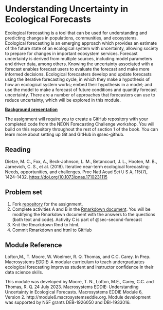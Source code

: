 # Understanding Uncertainty in Ecological Forecasts {#sec-under-unc}

Ecological forecasting is a tool that can be used for understanding and predicting changes in populations, communities, and ecosystems. Ecological forecasting is an emerging approach which provides an estimate of the future state of an ecological system with uncertainty, allowing society to prepare for changes in important ecosystem services. Forecast uncertainty is derived from multiple sources, including model parameters and driver data, among others. Knowing the uncertainty associated with a forecast enables forecast users to evaluate the forecast and make more informed decisions. Ecological forecasters develop and update forecasts using the iterative forecasting cycle, in which they make a hypothesis of how an ecological system works; embed their hypothesis in a model; and use the model to make a forecast of future conditions and quantify forecast uncertainty. There are a number of approaches that forecasters can use to reduce uncertainty, which will be explored in this module.

[**Background presentation**](https://cdn.serc.carleton.edu/files/eddie/teaching_materials/modules/instructor_powerpoint_module6.pptx)

The assignment will require you to create a GitHub repository with your completed code from the NEON Forecasting Challenge workshop. You will build on this repository throughout the rest of section 1 of the book. You can learn more about setting up Git and GitHub in @sec-github.

## Reading

Dietze, M. C., Fox, A., Beck-Johnson, L. M., Betancourt, J. L., Hooten, M. B., Jarnevich, C. S., et al. (2018). Iterative near-term ecological forecasting: Needs, opportunities, and challenges. Proc Natl Acad Sci U S A, 115(7), 1424–1432. <https://doi.org/10.1073/pnas.1710231115>

## Problem set

1.  Fork [repository](https://github.com/MacrosystemsEDDIE/module6_R) for the assignment.
2.  Complete activities A and B in the [Rmarkdown document](https://github.com/MacrosystemsEDDIE/module6_R/blob/main/assignment/module6.Rmd). You will be modifying the Rmarkdown document with the answers to the questions (both text and code).  Activity C is part of @sec-second-forecast
3.  Knit the Rmarkdown Rmd to html.
4.  Commit Rmarkdown and html to GitHub

## Module Reference

Lofton,M., T. Moore, W. Woelmer, R. Q. Thomas, and C.C. Carey. In Prep. Macrosystems EDDIE: A modular curriculum to teach undergraduates ecological forecasting improves student and instructor confidence in their data science skills.

This module was developed by Moore, T. N., Lofton, M.E., Carey, C.C. and Thomas, R. Q. 24 July 2023. Macrosystems EDDIE: Understanding Uncertainty in Ecological Forecasts. Macrosystems EDDIE Module 6, Version 2. http://module6.macrosystemseddie.org. Module development was supported by NSF grants DEB-1926050 and DBI-1933016.
